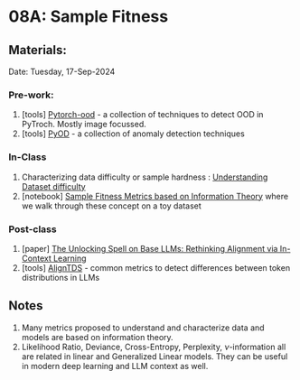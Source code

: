 # 08A: Sample Fitness {.unnumbered}

## Materials:
Date: Tuesday, 17-Sep-2024

### Pre-work:
1. \[tools\] [Pytorch-ood](https://github.com/kkirchheim/pytorch-ood) - a collection of techniques to detect OOD in PyTroch. Mostly image focussed.
2. \[tools\] [PyOD](https://github.com/yzhao062/pyod) - a collection of anomaly detection techniques 

### In-Class

1. Characterizing data difficulty or sample hardness : [Understanding Dataset difficulty](https://arxiv.org/abs/2110.08420)
2. \[notebook\] [Sample Fitness  Metrics based on Information Theory](./../notebooks/Sample-Fitness.ipynb) where we walk through these concept on a toy dataset

### Post-class
1. \[paper\] [The Unlocking Spell on Base LLMs: Rethinking Alignment via In-Context Learning](https://arxiv.org/abs/2312.01552)
2. \[tools\] [AlignTDS](https://github.com/Re-Align/AlignTDS/blob/main/src/compute_dist_diff.py) - common metrics to detect differences between token distributions in LLMs


## Notes
1. Many metrics proposed to understand and characterize data and models are based on information theory. 
2. Likelihood Ratio, Deviance, Cross-Entropy, Perplexity, $\nu\text{-information}$ all are related in linear and Generalized Linear models. They can be useful in modern deep learning and LLM context as well.



